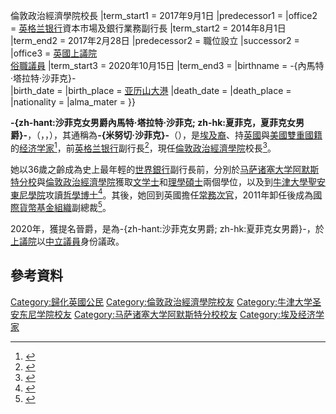 {{noteTA
|G1=PoliticiansUK
|G2=UK Places
| T=zh-cn:米努切·沙菲克; zh-tw:米努切·沙菲克; zh-hk:夏菲克;
| 1=zh-cn:米努切·沙菲克; zh-tw:米努切·沙菲克; zh-hk:夏菲克;
| 2=zh-cn:沙菲克; zh-tw:沙菲克; zh-hk:夏菲克;
| 3=zh-hans:英格兰银行;zh-hk:英倫銀行;zh-tw:英格蘭銀行;
}}
{{Infobox officeholder
|honorific_prefix = [[The_Right_Honourable|The Right Honourable]]
|name          = -{zh-tw:沙菲克; zh-hk:夏菲克}-女男爵<br/><small>The Rt Hon. The Baroness Shafik</small>
|honorific-suffix = [[大英帝國勳章|DBE]]
|image         = Nemat_Shafik_Portrait.jpg
|caption       = Minouche Shafik in March 2009
|order1        = 16
|office1       = 倫敦政治經濟學院{{!}}倫敦政治經濟學院校長
|term_start1   = 2017年9月1日
|predecessor1  = {{le|克雷格·卡爾洪|Craig Calhoun}}
|office2       = [[英格兰银行|英格兰银行]]資本市場及銀行業務副行長
|term_start2   = 2014年8月1日
|term_end2     = 2017年2月28日
|predecessor2  = 職位設立
|successor2    = {{le|夏洛特·霍格|Charlotte Hogg}}
|office3       = [[英國上議院|英國上議院]]<br/>[[英國上議院#俗職議員|俗職議員]]
|term_start3   = 2020年10月15日
|term_end3     = 
|birthname     = -{內馬特·塔拉特·沙菲克}-<br>{{small|Nemat Talaat Shafik}}
|birth_date    = {{Birth date and age|1962|8|13}}
|birth_place   = {{EGY}}[[亚历山大港|亚历山大港]]
|death_date    = 
|death_place   = 
|nationality   = {{hlist|{{GBR}}|{{USA}}|{{EGY}}}}
|alma_mater    = {{ubl|[[開羅美國大學|開羅美國大學]]|[[马萨诸塞大学阿默斯特分校|马萨诸塞大学阿默斯特分校]]|[[倫敦政治經濟學院|倫敦政治經濟學院]]|[[牛津大學聖安東尼學院|牛津大學聖安東尼學院]]}}
}}

'''-{zh-hant:沙菲克女男爵內馬特·塔拉特·沙菲克; zh-hk:夏菲克，夏菲克女男爵}-'''，{{postnominals|country=GBR|size=100%|DBE}}（{{lang-en|Nemat Talaat Shafik}}，{{lang-ar|نعمت شفيق}}，{{bd|1962年|8月13日}}），其通稱為'''-{米努切·沙菲克}-'''（{{lang|en|Minouche Shafik}}），是[[埃及|埃及裔]]、持[[英國|英國]]與[[美國|美國]][[多重國籍|雙重國籍]]的[[经济学家|经济学家]]<ref>{{Cite news|url=https://www.theguardian.com/public-leaders-network/2013/apr/11/nemat-shafik-minouche-global-public-leaders-lecture|title=Nemat Shafik: Global Public Leaders Series keynote speaker|last=Dudman|first=Jane|date=2013-04-11|work=The Guardian|language=en|accessdate=2020-10-20|archive-date=2017-09-02|archive-url=https://web.archive.org/web/20170902045656/https://www.theguardian.com/public-leaders-network/2013/apr/11/nemat-shafik-minouche-global-public-leaders-lecture|dead-url=no}}</ref>，前[[英格兰银行|英格兰银行]]副行長<ref>{{Cite news|last1=Chan|first1=Szu Ping|last2=Quinn|first2=James|url=https://www.telegraph.co.uk/business/2016/09/12/bank-of-england-deputy-governor-minouche-shafik-quits-after-just/|title=Bank of England deputy Governor Minouche Shafik quits after just two years|work=The Daily Telegraph|date=2016-09-12|language=en-GB|accessdate=2020-10-20|archive-date=2020-11-12|archive-url=https://web.archive.org/web/20201112022819/https://www.telegraph.co.uk/business/2016/09/12/bank-of-england-deputy-governor-minouche-shafik-quits-after-just/|dead-url=no}}</ref>，現任[[倫敦政治經濟學院|倫敦政治經濟學院]]校長<ref name="LSE2016">{{cite web|last1=The London School of Economics and Political Science|title=LSE appoints Deputy Governor of Bank of England as new Director|url=http://www.lse.ac.uk/newsAndMedia/news/archives/2016/09/NewDirector.aspx|website=[[倫敦政治經濟學院|倫敦政治經濟學院]]|language=en|access-date=2020-10-20|archive-date=2016-10-16|archive-url=https://web.archive.org/web/20161016001433/http://www.lse.ac.uk/newsAndMedia/news/archives/2016/09/NewDirector.aspx|dead-url=no}}</ref>。

她以36歲之齡成為史上最年輕的[[世界銀行|世界銀行]]副行長前，分別於[[马萨诸塞大学阿默斯特分校|马萨诸塞大学阿默斯特分校]]與[[倫敦政治經濟學院|倫敦政治經濟學院]]獲取[[文学士|文学士]]和[[理學碩士|理學碩士]]兩個學位，以及到[[牛津大學聖安東尼學院|牛津大學聖安東尼學院]]攻讀[[哲學博士|哲學博士]]<ref>{{cite web|url=https://www.gov.uk/government/news/the-prime-minister-has-reappointed-dame-minouche-shafik-and-muriel-gray-as-trustees-of-the-british-museum|title=The Prime Minister has reappointed Baroness Minouche Shafik and Muriel Gray as Trustees of the British Museum.|website=GOV.UK|language=en|access-date=2020-10-20|archive-date=2020-12-21|archive-url=https://web.archive.org/web/20201221090248/https://www.gov.uk/government/news/the-prime-minister-has-reappointed-dame-minouche-shafik-and-muriel-gray-as-trustees-of-the-british-museum|dead-url=no}}</ref>。其後，她回到英國{{le|國際發展部|Department for International Development}}擔任[[常務次官|常務次官]]，2011年卸任後成為[[國際貨幣基金組織|國際貨幣基金組織]]副總裁<ref>{{Cite web |title=LSE appoints Deputy Governor of Bank of England as new Director  |url=http://www.lse.ac.uk/newsAndMedia/news/archives/2016/09/NewDirector.aspx |work=[[倫敦政治經濟學院|倫敦政治經濟學院]] |language=en |archive-url=https://web.archive.org/web/20160913165923/https://www2.lse.ac.uk/newsAndMedia/news/archives/2016/09/NewDirector.aspx |archive-date=2016-09-13 |dead-url=yes}}</ref>。

2020年，獲提名晉爵，是為-{zh-hant:沙菲克女男爵; zh-hk:夏菲克女男爵}-，於[[英國上議院|上議院]]以[[中立議員|中立議員]]身份議政。

== 參考資料 ==
{{reflist}}

{{DEFAULTSORT:Shafik, Nemat Talaat}}
[[Category:歸化英國公民|Category:歸化英國公民]]
[[Category:倫敦政治經濟學院校友|Category:倫敦政治經濟學院校友]]
[[Category:牛津大学圣安东尼学院校友|Category:牛津大学圣安东尼学院校友]]
[[Category:马萨诸塞大学阿默斯特分校校友|Category:马萨诸塞大学阿默斯特分校校友]]
[[Category:埃及经济学家|Category:埃及经济学家]]